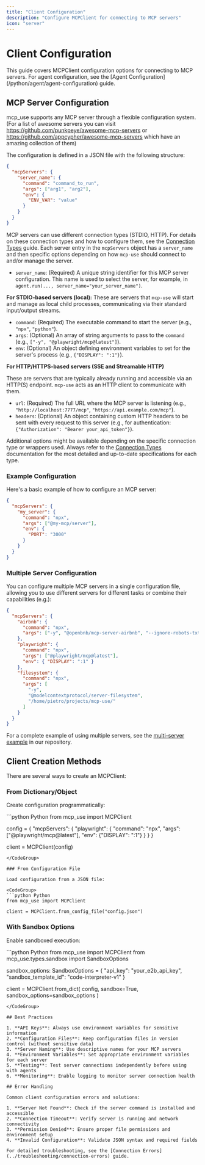```yaml
---
title: "Client Configuration"
description: "Configure MCPClient for connecting to MCP servers"
icon: "server"
---
```


# Client Configuration

<Info>
This guide covers MCPClient configuration options for connecting to MCP servers. For agent configuration, see the [Agent Configuration](/python/agent/agent-configuration) guide.
</Info>


## MCP Server Configuration

mcp_use supports any MCP server through a flexible configuration system. (For a list of awesome servers you can visit https://github.com/punkpeye/awesome-mcp-servers or https://github.com/appcypher/awesome-mcp-servers which have an amazing collection of them)

The configuration is defined in a JSON file with the following structure:

```json
{
  "mcpServers": {
    "server_name": {
      "command": "command_to_run",
      "args": ["arg1", "arg2"],
      "env": {
        "ENV_VAR": "value"
      }
    }
  }
}
```

MCP servers can use different connection types (STDIO, HTTP). For details on these connection types and how to configure them, see the [Connection Types](./connection-types) guide.
Each server entry in the `mcpServers` object has a `server_name` and then specific options depending on how `mcp-use` should connect to and/or manage the server.

- `server_name`: (Required) A unique string identifier for this MCP server configuration. This name is used to select the server, for example, in `agent.run(..., server_name="your_server_name")`.

**For STDIO-based servers (local):**
These are servers that `mcp-use` will start and manage as local child processes, communicating via their standard input/output streams.

- `command`: (Required) The executable command to start the server (e.g., `"npx"`, `"python"`).
- `args`: (Optional) An array of string arguments to pass to the `command` (e.g., `["-y", "@playwright/mcp@latest"]`).
- `env`: (Optional) An object defining environment variables to set for the server's process (e.g., `{"DISPLAY": ":1"}`).

**For HTTP/HTTPS-based servers (SSE and Streamable HTTP)**

These are servers that are typically already running and accessible via an HTTP(S) endpoint. `mcp-use` acts as an HTTP client to communicate with them.

- `url`: (Required) The full URL where the MCP server is listening (e.g., `"http://localhost:7777/mcp"`, `"https://api.example.com/mcp"`).
- `headers`: (Optional) An object containing custom HTTP headers to be sent with every request to this server (e.g., for authentication: `{"Authorization": "Bearer your_api_token"}`).

Additional options might be available depending on the specific connection type or wrappers used. Always refer to the [Connection Types](./connection-types) documentation for the most detailed and up-to-date specifications for each type.

### Example Configuration

Here's a basic example of how to configure an MCP server:

```json
{
  "mcpServers": {
    "my_server": {
      "command": "npx",
      "args": ["@my-mcp/server"],
      "env": {
        "PORT": "3000"
      }
    }
  }
}
```

### Multiple Server Configuration

You can configure multiple MCP servers in a single configuration file, allowing you to use different servers for different tasks or combine their capabilities (e.g.):

```json
{
  "mcpServers": {
    "airbnb": {
      "command": "npx",
      "args": ["-y", "@openbnb/mcp-server-airbnb", "--ignore-robots-txt"]
    },
    "playwright": {
      "command": "npx",
      "args": ["@playwright/mcp@latest"],
      "env": { "DISPLAY": ":1" }
    },
    "filesystem": {
      "command": "npx",
      "args": [
        "-y",
        "@modelcontextprotocol/server-filesystem",
        "/home/pietro/projects/mcp-use/"
      ]
    }
  }
}
```

For a complete example of using multiple servers, see the [multi-server example](https://github.com/mcp-use/mcp-use/blob/main/examples/multi_server_example.py) in our repository.


## Client Creation Methods

There are several ways to create an MCPClient:

### From Dictionary/Object

Create configuration programmatically:

<CodeGroup>
```python Python
from mcp_use import MCPClient

config = {
    "mcpServers": {
        "playwright": {
            "command": "npx",
            "args": ["@playwright/mcp@latest"],
            "env": {"DISPLAY": ":1"}
        }
    }
}

client = MCPClient(config)
```
</CodeGroup>

### From Configuration File

Load configuration from a JSON file:

<CodeGroup>
```python Python
from mcp_use import MCPClient

client = MCPClient.from_config_file("config.json")
```
</CodeGroup>


### With Sandbox Options

Enable sandboxed execution:

<CodeGroup>
```python Python
from mcp_use import MCPClient
from mcp_use.types.sandbox import SandboxOptions

sandbox_options: SandboxOptions = {
    "api_key": "your_e2b_api_key",
    "sandbox_template_id": "code-interpreter-v1"
}

client = MCPClient.from_dict(
    config,
    sandbox=True,
    sandbox_options=sandbox_options
)
```
</CodeGroup>

## Best Practices

1. **API Keys**: Always use environment variables for sensitive information
2. **Configuration Files**: Keep configuration files in version control (without sensitive data)
3. **Server Naming**: Use descriptive names for your MCP servers
4. **Environment Variables**: Set appropriate environment variables for each server
5. **Testing**: Test server connections independently before using with agents
6. **Monitoring**: Enable logging to monitor server connection health

## Error Handling

Common client configuration errors and solutions:

1. **Server Not Found**: Check if the server command is installed and accessible
2. **Connection Timeout**: Verify server is running and network connectivity
3. **Permission Denied**: Ensure proper file permissions and environment setup
4. **Invalid Configuration**: Validate JSON syntax and required fields

For detailed troubleshooting, see the [Connection Errors](../troubleshooting/connection-errors) guide.
